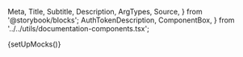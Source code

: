   Meta,
  Title,
  Subtitle,
  Description,
  ArgTypes,
  Source,
} from '@storybook/blocks';
  AuthTokenDescription,
  ComponentBox,
} from '../../utils/documentation-components.tsx';

{setUpMocks()}

<Meta
  title="Payment Facilitation/Payments/Checkout"
  Components="justifi-checkout"
  of={JustifiCheckout}
/>

<Title />

---

Component to render the necessary fields to enter proper payment method information and process a payment.
You will need to first create a checkout via [Checkout API](https://docs.justifi.tech/api-spec#tag/Checkouts) to get the `checkout-id` required for this component.

# Index

---

- [Props, events and methods](#props-events-and-methods)
- [Authorization](#authorization)
- [Security](#security)
- [Example usage](#example-usage)

- [Payment methods](#payment-methods)

# Props, events and methods

---

<ArgTypes exclude={['Theme']} />

# Payment methods

---

The Unified Checkout automatically displays additional payment method options when they are enabled in your account settings and when device/browser or other eligibility constraints are met:

- **Apple Pay**: Must be enabled in account settings. It renders automatically only on eligible devices/browsers; otherwise it will not appear.
- **Sezzle (BNPL)**: Must be enabled in account settings. It displays automatically when available for the account.
- **Plaid (Bank account verification)**: Must be enabled in account settings. It displays automatically when bank account payments with Plaid verification are enabled.

No extra component configuration is required beyond enabling these features on the account. When unavailable or ineligible, these options are simply not shown.

# Authorization

---

Web Component Token: These tokens are generated by your backend services using the [Web Component Tokens API](https://docs.justifi.tech/api-spec#tag/Web-Component-Tokens).
Each token can be scoped to perform a set number of actions and is active for 60 minutes.
When creating a web component token for this specific component you'll need to use the following roles:

<ul>
  <li>
    `write:checkout:checkout_id` - use the `checkout_id` you receive when you
    create a checkout via [Checkout
    API](https://docs.justifi.tech/api-spec#tag/Checkouts)
  </li>
  <li>
    `write:tokenize:account_id` - use the `account_id` you pass to the checkout
    API
  </li>
</ul>

# Security

---

The api endpoint associated with this component has the following security measures in place:

1. **Rate Limiting**: POST requests to are limited to 2 requests per 10 seconds.
2. **Token-based Request Limiting**: POST requests using web component token authentication are limited to 10 attempts per token.

These measures are in place to prevent abuse and ensure the security of the payment processing system.

# Example Usage

---

<ComponentBox>
  <justifi-checkout account-id="123" auth-token="123abc" checkout-id="123" />
</ComponentBox>

---

<Source dark language="html" code={example} />
